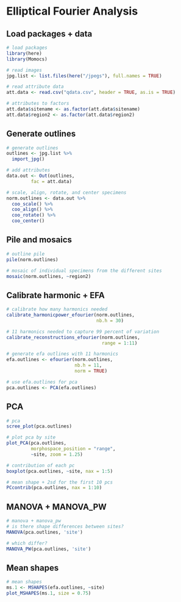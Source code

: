 # Elliptical Fourier Analysis

## Load packages + data

```r
# load packages
library(here)
library(Momocs)

# read images
jpg.list <- list.files(here("/jpegs"), full.names = TRUE)

# read attribute data
att.data <- read.csv("qdata.csv", header = TRUE, as.is = TRUE)

# attributes to factors
att.data$sitename <- as.factor(att.data$sitename)
att.data$region2 <- as.factor(att.data$region2)
```

## Generate outlines

```r
# generate outlines
outlines <- jpg.list %>%
  import_jpg()

# add attributes
data.out <- Out(outlines, 
         fac = att.data)

# scale, align, rotate, and center specimens
norm.outlines <- data.out %>% 
  coo_scale() %>%
  coo_align() %>% 
  coo_rotate() %>% 
  coo_center()
```

## Pile and mosaics

```r
# outline pile
pile(norm.outlines)

# mosaic of individual specimens from the different sites
mosaic(norm.outlines, ~region2)
```

## Calibrate harmonic + EFA

```r
# calibrate how many harmonics needed
calibrate_harmonicpower_efourier(norm.outlines, 
                                 nb.h = 30)

# 11 harmonics needed to capture 99 percent of variation
calibrate_reconstructions_efourier(norm.outlines, 
                                   range = 1:11)

# generate efa outlines with 11 harmonics
efa.outlines <- efourier(norm.outlines, 
                         nb.h = 11, 
                         norm = TRUE)

# use efa.outlines for pca
pca.outlines <- PCA(efa.outlines)
```

## PCA

```r
# pca 
scree_plot(pca.outlines)

# plot pca by site
plot_PCA(pca.outlines, 
         morphospace_position = "range",
         ~site, zoom = 1.25)

# contribution of each pc
boxplot(pca.outlines, ~site, nax = 1:5)

# mean shape + 2sd for the first 10 pcs
PCcontrib(pca.outlines, nax = 1:10)
```

## MANOVA + MANOVA_PW

```r
# manova + manova_pw
# is there shape differences between sites?
MANOVA(pca.outlines, 'site')

# which differ?
MANOVA_PW(pca.outlines, 'site')
```

## Mean shapes

```r
# mean shapes
ms.1 <- MSHAPES(efa.outlines, ~site)
plot_MSHAPES(ms.1, size = 0.75)
```
